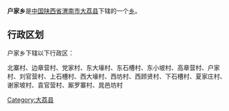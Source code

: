 {{中国乡级行政区
|行政区全称 = 户家乡
|景观照片文件名 = 
|景观照片描述 = 
|汉语拼音 =
|其他语言 = 
|其他语言名称 = 
|位置图文件名 = 
|位置图描述 = 
|自定义图片=
|上级行政区 = [[陕西省|陕西省]][[渭南市|渭南市]][[大荔县|大荔县]]
|行政区类别 = [[乡级行政区|乡]]
|行政区划代码 = 
|行政区划 = 
|村委会 = 
|居委会 = 
|建置时间 = 
|领导职位 = 
|领导名称 = 
|政府驻地 = 
|毗邻 = 
|地理坐标 = 
|总面积 = 
|总人口 = 
|户籍人口 = 
|户籍人口年份 = 
|常住人口 = 
|常住人口年份 = 
|人口密度 = 
|GDP = 
|邮政编码 = 
|电话区号 = 
|官方网站 = 
|网站名称 = 
}}
'''户家乡'''是[[中华人民共和国|中国]][[陕西省|陕西省]][[渭南市|渭南市]][[大荔县|大荔县]]下辖的一个[[乡级行政区|乡]]。

== 行政区划 ==
户家乡下辖以下行政区：

北寨村、边章营村、党家村、东大壕村、东石槽村、东小坡村、高章营村、户家村、刘官营村、上石槽村、西大壕村、西坊村、西顾贤村、下石槽村、夏家庄村、谢家坡村、袁官营村、厮罗寨村、晁邑坊村

{{陕西小作品}}
{{大荔县行政区划}}

[[Category:大荔县|Category:大荔县]]